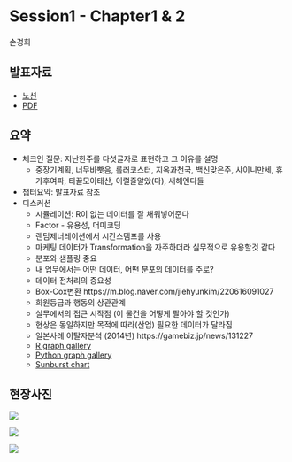 # Session1 - Chapter1 & 2
손경희

## 발표자료
- [노션](https://www.notion.so/Ch3-4-Describing-Data-Continuous-Vars-f074b5ea4b7849b69c14a65d04f8aeeb)
- [PDF](https://drive.google.com/file/d/1EC1y9vQwPwn-uGACFh5XblTW_ENIFtPE/view?usp=sharing)

## 요약
- 체크인 질문: 지난한주를 다섯글자로 표현하고 그 이유를 설명
	- 중장기계획, 너무바빳음, 롤러코스터, 지옥과천국, 백신맞은주, 샤이니만세, 휴가후여파, 티끌모아태산, 이럴줄알았(다), 새해엔다들
- 챕터요약: 발표자료 참조
- 디스커션
	- 시뮬레이션: R이 없는 데이터를 잘 채워넣어준다
	- Factor - 유용성, 더미코딩
	- 랜덤제너레이션에서 시간스템프를 사용
	- 마케팅 데이터가 Transformation을 자주하더라 실무적으로 유용할것 같다
	- 분포와 샘플링 중요
	- 내 업무에서는 어떤 데이터, 어떤 분포의 데이터를 주로?
	- 데이터 전처리의 중요성
	- Box-Cox변환 https://m.blog.naver.com/jiehyunkim/220616091027
	- 회원등급과 행동의 상관관계 
	- 실무에서의 접근 시작점 (이 물건을 어떻게 팔아야 할 것인가)
	- 현상은 동일하지만 목적에 따라(산업) 필요한 데이터가 달라짐
	- 일본사례 이탈자분석 (2014년) https://gamebiz.jp/news/131227
	- [R graph gallery](https://www.r-graph-gallery.com/)
	- [Python graph gallery](https://www.python-graph-gallery.com/)
	- [Sunburst chart](https://plotly.com/r/sunburst-charts/)

## 현장사진

![](img/s2/3.png)

![](img/s2/1.png)

![](img/s2/2.png)

